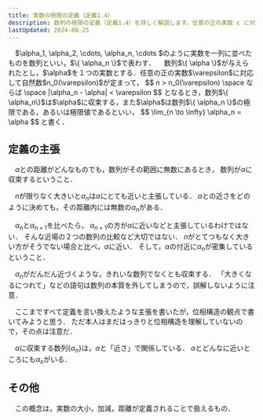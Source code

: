 ```yaml
---
title: 実数の極限の定義（定義1.4）
description: 数列の極限の定義（定義1.4）を詳しく解説します。任意の正の実数 ε に対する自然数 n₀(ε) の存在や、数列 {αₙ} が実数 α に収束する条件について学びましょう。
lastUpdated: 2024-08-25
---
```


<Card title="定義(数列)">
　$\alpha_1, \alpha_2, \cdots, \alpha_n, \cdots $のように実数を一列に並べたものを数列といい，$\{ \alpha_n \}$で表わす．
</Card>

<Card title="定義1.4">
　数列$\{ \alpha \}$が与えられたとし，$\alpha$を１つの実数とする．任意の正の実数$\varepsilon$に対応して自然数$n_0(\varepsilon)$が定まって，
$$
n > n_0(\varepsilon) \space ならば \space |\alpha_n - \alpha| < \varepsilon
$$
となるとき，数列$\{ \alpha_n\}$は$\alpha$に収束する，また$\alpha$は数列$\{ \alpha_n \}$の極限である，あるいは極限値であるといい，
$$
\lim_{n \to \infty} \alpha_n = \alpha
$$
と書く．
</Card>

## 定義の主張
　$\alpha$との距離がどんなものでも，数列がその範囲に無数にあるとき，
数列が$\alpha$に収束するということ．

　$n$が限りなく大きいと$\alpha_n$は$\alpha$にとても近いと主張している．
$\alpha$との近さをどのように決めても，その距離内には無数の$\alpha_n$がある．

　$\alpha_n$と$\alpha_{n+1}$を比べたら，
$\alpha_{n+1}$の方が$\alpha$に近いなどと主張しているわけではない．
そんな近場の２つの数列の比較など大切ではない．
$n$がとてつもなく大きい方がそうでない場合と比べ，$\alpha$に近い．
そして，$\alpha$の付近に$\alpha_n$が密集しているということ．

　$\alpha_n$がだんだん近づくような，きれいな数列でなくとも収束する．
「大きくなるにつれて」などの語句は数列の本質を外してしまうので，誤解しないように注意．

　ここまですべて定義を言い換えたような主張を書いたが，位相構造の観点で書いてみようと思う．
ただ本人はまだはっきりと位相構造を理解していないので，その点は注意だ．

　$\alpha$に収束する数列$\{ \alpha_n \}$は，$\alpha$と「近さ」で関係している．
$\alpha$とどんなに近いところにも$\alpha_n$がいる．

## その他
　この概念は，実数の大小，加減，距離が定義されることで扱えるもの．
